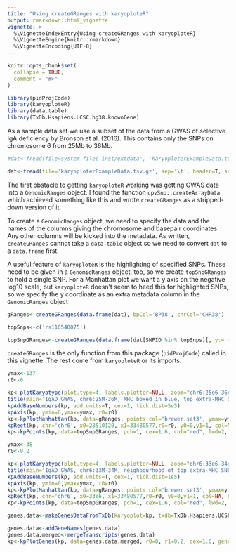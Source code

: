 ```yaml
---
title: "Using createGRanges with karyoploteR"
output: rmarkdown::html_vignette
vignette: >
  %\VignetteIndexEntry{Using createGRanges with karyoploteR}
  %\VignetteEngine{knitr::rmarkdown}
  %\VignetteEncoding{UTF-8}
---
```


```r
knitr::opts_chunk$set(
  collapse = TRUE,
  comment = "#>"
)
```

```r
library(pidProjCode)
library(karyoploteR)
library(data.table)
library(TxDb.Hsapiens.UCSC.hg38.knownGene)
```

As a sample data set we use a subset of the data from a GWAS of selective IgA deficiency by Bronson et al. (2016). This contains only the SNPs on chromosome 6 from 25Mb to 36Mb. 

```r
#dat<-fread(file=system.file('inst/extdata', 'karyoploterExampleData.tsv.gz', package='pidProjCode', mustWork=T), sep='\t', header=T, select=c('SNPID','CHR38','BP38','P'))

dat<-fread(file='karyoploterExampleData.tsv.gz', sep='\t', header=T, select=c('SNPID','CHR38','BP38','P'))
```

The first obstacle to getting `karyoploteR` working was getting GWAS data into a `GenomicRanges` object. I found the function `cpvSnp::createArrayData` which achieved something like this and wrote `createGRanges` as a stripped-down version of it. 

To create a `GenomicRanges` object, we need to specify the data and the names of the columns giving the chromosome and basepair coordinates. Any other columns will be kicked into the metadata. As written, `createGRanges` cannot take a `data.table` object so we need to convert `dat` to a `data.frame` first.

A useful feature of `karyoploteR` is the highlighting of specified SNPs. These need to be given in a `GenomicRanges` object, too, so we create `topSnpGRanges` to hold a single SNP. For a Manhattan plot we want a y axis on the negative log10 scale, but `karyoploteR` doesn't seem to heed this for highlighted SNPs, so we specify the y coordinate as an extra metadata column in the `GenomicRanges` object

```r
gRanges<-createGRanges(data.frame(dat), bpCol='BP38', chrCol='CHR38')

topSnps<-c('rs116540075')

topSnpGRanges<-createGRanges(data.frame(dat[SNPID %in% topSnps][, y:= -log10(P)]), bpCol='BP38', chrCol='CHR38')
```

`createGRanges` is the only function from this package (`pidProjCode`) called in this vignette. The rest come from `karyoploteR` or its imports.

```r
ymax<-137
r0<-0

kp<-plotKaryotype(plot.type=4, labels.plotter=NULL, zoom="chr6:25e6-36e6")
title(main='IgAD GWAS, chr6:25M-36M, MHC boxed in blue, top extra-MHC SNP rs116540075 circled in red', cex.main=2.7)
kpAddBaseNumbers(kp, add.units=T, cex=1, tick.dist=5e5)
kpAxis(kp, ymin=0,ymax=ymax, r0=r0)
kp<-kpPlotManhattan(kp, data=gRanges, points.col='brewer.set3', ymax=ymax, r0=r0)
kpRect(kp, chr='chr6', x0=28510120, x1=33480577,r0=r0, y0=0,y1=1, col=NA, border='blue', lwd=3)
kp<-kpPoints(kp, data=topSnpGRanges, pch=1, cex=1.6, col="red", lwd=2, ymax=ymax, r0=r0)
```

```r
ymax<-38
r0<-0.2

kp<-plotKaryotype(plot.type=4, labels.plotter=NULL, zoom="chr6:33e6-34e6")
title(main='IgAD GWAS, chr6:33M-34M, neighbourhood of top extra-MHC SNP rs116540075 (circled in red)', cex.main=2.7)
kpAddBaseNumbers(kp, add.units=T, cex=1, tick.dist=1e5)
kpAxis(kp, ymin=0,ymax=ymax, r0=r0)
kp<-kpPlotManhattan(kp, data=gRanges, points.col='brewer.set3', ymax=ymax, r0=r0)
kpRect(kp, chr='chr6', x0=33e6, x1=33480577,r0=r0, y0=0,y1=1, col=NA, border='blue', lwd=3)
kp<-kpPoints(kp, data=topSnpGRanges, pch=1, cex=1.6, col="red", lwd=2, ymax=ymax, r0=r0)

genes.data<-makeGenesDataFromTxDb(karyoplot=kp, txdb=TxDb.Hsapiens.UCSC.hg38.knownGene)

genes.data<-addGeneNames(genes.data)
genes.data.merged<-mergeTranscripts(genes.data)
kp<-kpPlotGenes(kp, data=genes.data.merged, r0=0, r1=0.2, cex=1.0, gene.name.position='left')
```
